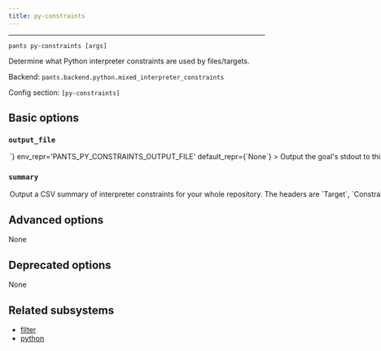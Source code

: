 ```yaml
---
title: py-constraints
---
```



---

```
pants py-constraints [args]
```

Determine what Python interpreter constraints are used by files/targets.

Backend: <span className="color--primary">`pants.backend.python.mixed_interpreter_constraints`</span>

Config section: <span className="color--primary">`[py-constraints]`</span>

<span className={styles.options}>

## Basic options

### `output_file`

<Option
  cli_repr={`--py-constraints-output-file=<path>`}
  env_repr='PANTS_PY_CONSTRAINTS_OUTPUT_FILE'
  default_repr={`None`}
>
Output the goal&#x27;s stdout to this file. If unspecified, outputs to stdout.
</Option>

### `summary`

<Option
  cli_repr={`--[no-]py-constraints-summary`}
  env_repr='PANTS_PY_CONSTRAINTS_SUMMARY'
  default_repr={`False`}
>
Output a CSV summary of interpreter constraints for your whole repository. The headers are `Target`, `Constraints`, `Transitive Constraints`, `# Dependencies`, and `# Dependees`.

This information can be useful when prioritizing a migration from one Python version to another (e.g. to Python 3). Use `# Dependencies` and `# Dependees` to help prioritize which targets are easiest to port (low # dependencies) and highest impact to port (high # dependees).

Use a tool like Pandas or Excel to process the CSV. Use the option `--py-constraints-output-file=summary.csv` to write directly to a file.
</Option>

## Advanced options

None

## Deprecated options

None

## Related subsystems

- [filter](../subsystems/filter.mdx)
- [python](../subsystems/python.mdx)

</span>